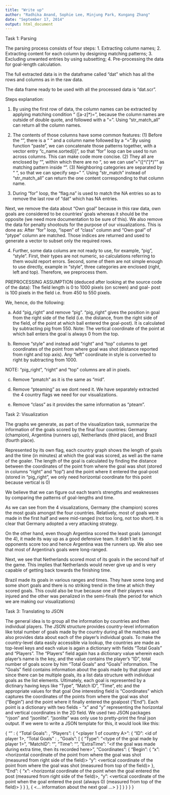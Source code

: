 ```yaml
---
title: "Write up"
author: "Radhika Anand, Sophie Lee, Minjung Park, Kungang Zhang"
date: "September 17, 2014"
output: html_document
---
```

Task 1: Parsing

The parsing process consists of four steps: 1. Extracting column names; 2. Extracting content for each column by designing matching patterns; 3. Excluding unwanted entries by using subsetting; 4. Pre-processing the data for goal-length calculation. 

The full extracted data is in the dataframe called "dat" which has all the rows and columns as in the raw data. 

The data frame ready to be used with all the processed data is "dat.scr". 

Steps explanation:

1) By using the first row of data, the column names can be extracted by applying matching condition “ ([a-z]*)=”, because the column names are outside of double quote, and followed with a “=”. Using “str_match_all” can return all the column names.

2) The contents of those columns have some common features: (1) Before the “”, there is a “ “ and a column name followed by a “=”.By using function “paste”, we can concatenate those patterns together, with a vector entry “c_name.sorted[i]”, so that “for” loop can be used to run across columns. This can make code more concise. (2) They all are enclosed by “”, within which there are no “, so we can use "=\"([^\"]*)\"" as matching pattern inside “”. (3) Neighboring categories are separated by “ “, so that we can specify sep=” “. Using “str_match” instead of “str_match_all” can return the one content corresponding to that column name. 

3) During “for” loop, the “flag.na” is used to match the NA entries so as to remove the last row of "dat" which has NA entries. 

Next, we remove the data about "Own goal" because in this raw data, own goals are considered to be countries' goals whereas it should be the opposite (we need more documentation to be sure of this). We also remove the data for penalty shootouts for the purpose of our visualizations. This is done as: After “for” loop, “ispen” of “class” column and “Own goal” of “ptype” column are matched. Those indices are returned and used to generate a vector to subset only the required rows. 

4) Further, some data colums are not ready to use, for example, “pig”, “style”. First, their types are not numeric, so calculations referring to them would report errors. Second, some of them are not simple enough to use directly, example in “style”, three categories are enclosed (right, left and top). Therefore, we preprocess them.

PREPROCESSING ASSUMPTION (deduced after looking at the source code of the data): The field length is 0 to 1000 pixels (on screen) and goal- post is 100 pixels in the field  i.e. from 450 to 550 pixels.

We, hence, do the following:

a) Add "pig_right" and remove "pig". "pig_right" gives the position in goal from the right side of the field (i.e. the distance, from the right side of the field, of the point at which ball entered the goal-post). It is calculated by subtracting pig from 550. Note: The vertical coordinate of the point at which ball enters the goal is always 0 from the top.

b) Remove "style" and instead add "right" and "top" columns to get coordinates of the point from where goal was shot (distance reported from right and top axis). Any "left" coordinate in style is converted to right by subtracting from 1000.

NOTE: "pig_right", "right" and "top" columns are all in pixels.

c) Remove "pmatch" as it is the same as "mid".

d) Remove "pteaming" as we dont need it. We have separately extracted the 4 country flags we need for our visualizations.

e) Remove "class" as it provides the same information as "pteam".


Task 2: Visualization

The graphs we generate, as part of the visualization task, summarize the information of the goals scored by the final four countries: Germany (champion), Argentina (runners up), Netherlands (third place), and Brazil (fourth place). 

Represented by its own flag, each country graph shows the length of goals and the time (in minutes) at which the goal was scored, as well as the name of the goaler. The length of the goal is calculated by finding the distance between the coordinates of the point from where the goal was shot (stored in columns "right" and "top") and the point where it entered the goal-post (stored in "pig_right", we only need horizontal coordinate for this point because vertical is 0)

We believe that we can figure out each team’s strengths and weaknesses by comparing the patterns of goal-lengths and time. 

As we can see from the 4 visualizations, Germany (the champion) scores the most goals amongst the four countries. Relatively, most of goals were made in the first half and were mid-ranged (not too long, not too short). It is clear that Germany adopted a very attacking strategy.

On the other hand, even though Argentina scored the least goals (amongst the 4), it made its way up as a good defensive team. It didn’t let its opponents score too and hence Argentina was the runners up. We also see that most of Argentina’s goals were long-ranged.

Next, we see that Netherlands scored most of its goals in the second half of the game. This implies that Netherlands would never give up and is very capable of getting back towards the finishing time.

Brazil made its goals in various ranges and times. They have some long and some short goals and there is no striking trend in the time at which they scored goals. This could also be true because one of their players was injured and the other was penalized in the semi-finals (the period for which we are making our visualizations)

Task 3: Translating to JSON

The general idea is to group all the information by countries and then individual players. The JSON structure provides country-level information like total number of goals made by the country during all the matches and also provides data about each of the player's individual goals. To make the country-level data easily accessible via lookup, the countries are made as top-level keys and each value is again a dictionary with fields "Total Goals" and "Players". The "Players" field again has a dictionary value wherein each player's name is the key, and the value contains the player's "ID", total number of goals score by him "Total Goals" and "Goals" information. The "Goals" field contains information about the goals made by that player and since there can be multiple goals, its a list data structure with individual goals as the list elements. Ultimately, each goal is represented by a dictinary having keys like "Type", "Match ID", "Time", etc and the appropriate values for that goal One interesting field is "Coordinates" which captures the coordinates of the points from where the goal was shot ("Begin") and the point where it finally entered the goalpost ("End"). Each point is a dictionary with two fields - "x" and "y" representing the horizontal and vertical coordinates in the 2D field. We used two JSON packages "rjson" and "jsonlite". "jsonlite" was only use to pretty-print the final json output. If we were to write a JSON template for this, it would look like this:

{ 
  "<country A>" : {
    "Total Goals": <number of goals made by country A>,
  	"Players": { 
			"<player 1 of country A>": {
        	"ID": <id of player 1>,
        	"Total Goals" : <total number of goals scored by that player>,
        	"Goals": [
					{
						"Type": "<type of the goal made by player 1>",
						"MatchID": "<id of match in which the goal was made>",
						"Time": "<time of the goal>",
						"ExtraTime": "<if the goal was made during extra time, then its recorded here>",
						"Coordinates": {
							"Begin": {
								"x": <horizontal coordinate of the point from where the goal was shot (measured from right side of the field)>
								"y": <vertical coordinate of the point from where the goal was shot (measured from top of the field)>
							},
							"End": {
								"x": <horizontal coordinate of the point when the goal entered the post (measured from right side of the field)>,
								"y": <vertical coordinate of the point when the goal entered the post (always 0) (measured from top of the field)>
							}
						}
					}, 
					{
						<... information about the next goal ...>
					}
				]
			}
		}
	}
}



```r

```


